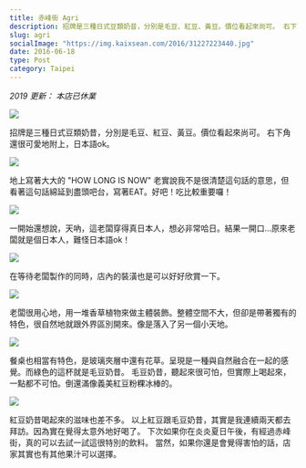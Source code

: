 ```yaml
---
title: 赤峰街 Agri
description: 招牌是三種日式豆類奶昔，分別是毛豆、紅豆、黃豆。價位看起來尚可。 右下角還很可愛地附上，日本語ok。
slug: agri
socialImage: "https://img.kaixsean.com/2016/31227223440.jpg"
date: 2016-06-18
type: Post
category: Taipei
---
```


*2019 更新： 本店已休業*

![](https://img.kaixsean.com/2016/31227223440.jpg)

招牌是三種日式豆類奶昔，分別是毛豆、紅豆、黃豆。價位看起來尚可。 右下角還很可愛地附上，日本語ok。 

![](https://img.kaixsean.com/2016/31227220020.jpg)

地上寫著大大的 "HOW LONG IS NOW" 老實說我不是很清楚這句話的意思，但看著這句話綿延到盡頭吧台，寫著EAT。好吧！吃比較重要囉！

![](https://img.kaixsean.com/2016/31227219320.jpg)

一開始還想說，天吶，這老闆穿得真日本人，想必非常哈日。結果一開口…原來老闆就是個日本人，難怪日本語ok！ 

![](https://img.kaixsean.com/2016/31600060035.jpg)

在等待老闆製作的同時，店內的裝潢也是可以好好欣賞一下。 

![](https://img.kaixsean.com/2016/30758467834.jpg)

老闆很用心地，用一堆香草植物來做主體裝飾。整體空間不大，但卻是帶著獨有的特色，很自然地就跟外界區別開來。像是落入了另一個小天地。

![](https://img.kaixsean.com/2016/31600057515.jpg)

餐桌也相當有特色，是玻璃夾層中還有花草。呈現是一種與自然融合在一起的感覺。而綠色的這杯就是毛豆奶昔。 毛豆奶昔，聽起來很可怕，但實際上喝起來，一點都不可怕。倒還滿像義美紅豆粉粿冰棒的。

![](https://img.kaixsean.com/2016/31600059365.jpg)

紅豆奶昔喝起來的滋味也差不多。 以上紅豆跟毛豆奶昔，其實是我連續兩天都去拜訪。因為實在覺得太意外地好喝了。 下次如果你在炎炎夏日午後，有經過赤峰街，真的可以去試一試這很特別的飲料。 當然，如果你還是會覺得害怕的話，店家其實也有其他果汁可以選擇。
